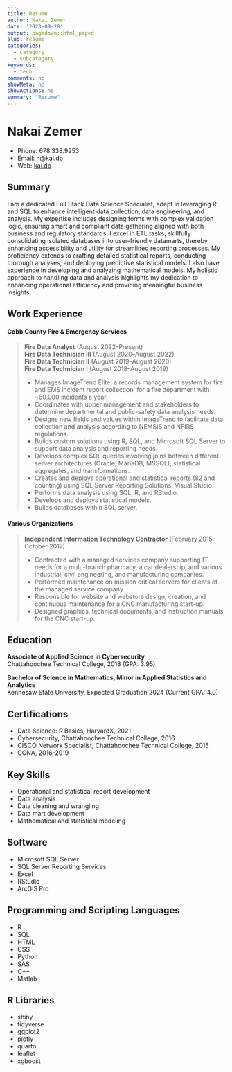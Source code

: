 ```yaml
---
title: Resume
author: Nakai Zemer
date: '2023-09-28'
output: pagedown::html_paged
slug: resume
categories:
  - category
  - subcategory
keywords:
  - tech
comments: no
showMeta: no
showActions: no
summary: "Resume"
---
```


# Nakai Zemer
* Phone: 678.338.9253
* Email: n@kai.do
* Web: [kai.do](http://kai.do)

## Summary
I am a dedicated Full Stack Data Science Specialist, adept in leveraging R and SQL to enhance intelligent data collection, data engineering, and analysis. My expertise includes designing forms with complex validation logic, ensuring smart and compliant data gathering aligned with both business and regulatory standards. I excel in ETL tasks, skillfully consolidating isolated databases into user-friendly datamarts, thereby enhancing accessibility and utility for streamlined reporting processes. My proficiency extends to crafting detailed statistical reports, conducting thorough analyses, and deploying predictive statistical models. I also have experience in developing and analyzing mathematical models. My holistic approach to handling data and analysis highlights my dedication to enhancing operational efficiency and providing meaningful business insights.

## Work Experience

#### Cobb County Fire & Emergency Services 
>   **Fire Data Analyst** (August 2022–Present) </br>
>   **Fire Data Technician III** (August 2020–August 2022) </br>
>   **Fire Data Technician II** (August 2019–August 2020) </br>
>   **Fire Data Technician I** (August 2018–August 2019)
>
> * Manages ImageTrend Elite, a records management system for fire and EMS incident report collection, for a fire department with ~60,000 incidents a year.
> * Coordinates with upper management and stakeholders to determine departmental and public-safety data analysis needs.
> * Designs new fields and values within ImageTrend to facilitate data collection and analysis according to NEMSIS and NFIRS regulations. 
> * Builds custom solutions using R, SQL, and Microsoft SQL Server to support data analysis and reporting needs.
> * Develops complex SQL queries involving joins between different server architectures (Oracle, MariaDB, MSSQL), statistical aggregates, and transformations.
> * Creates and deploys operational and statistical reports (82 and counting) using SQL Server Reporting Solutions, Visual Studio.
> * Performs data analysis using SQL, R, and RStudio.
> * Develops and deploys statistical models.
> * Builds databases within SQL server.


#### Various Organizations  
> **Independent Information Technology Contractor** (February 2015–October 2017)
> 
> * Contracted with a managed services company supporting IT needs for a multi-branch pharmacy, a car dealership, and various industrial, civil engineering, and manufacturing companies.
> * Performed maintenance on mission critical servers for clients of the managed service company.
> * Responsible for website and webstore design, creation, and continuous maintenance for a CNC manufacturing start-up.
> * Designed graphics, technical documents, and instruction manuals for the CNC start-up.

## Education

**Associate of Applied Science in Cybersecurity** </br>
Chattahoochee Technical College, 2018 (GPA: 3.95) </br>

**Bachelor of Science in Mathematics, Minor in Applied Statistics and Analytics** </br>
Kennesaw State University, Expected Graduation 2024 (Current GPA: 4.0) </br>

## Certifications
* Data Science: R Basics, HarvardX, 2021
* Cybersecurity, Chattahoochee Technical College, 2016
* CISCO Network Specialist, Chattahoochee Technical College, 2015
* CCNA, 2016-2019

## Key Skills
* Operational and statistical report development
* Data analysis
* Data cleaning and wrangling
* Data mart development
* Mathematical and statistical modeling

## Software
* Microsoft SQL Server
* SQL Server Reporting Services
* Excel
* RStudio
* ArcGIS Pro

## Programming and Scripting Languages
* R
* SQL
* HTML
* CSS
* Python
* SAS
* C++
* Matlab

## R Libraries
* shiny
* tidyverse
* ggplot2
* plotly
* quarto
* leaflet
* xgboost

